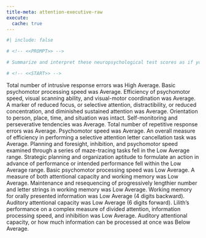```yaml
---
title-meta: attention-executive-raw
execute:
  cache: true
---
```


```r
#| include: false

# <!-- <<PROMPT>> -->

# Summarize and interpret these neuropsychological test scores as if you are an experienced clinical neuropsychologist. For scores that are below average, give a brief example of how this could impact the patient's daily life and functioning. Organize your summary and interpretation from scores that are above average to below average to delineate relative strengths and weaknesses.

# <!-- <<START>> -->

```

<!-- Glue -->
 Total number of intrusive response errors was High Average. 
Basic psychomotor processing speed was Average. 
Efficiency of psychomotor speed, visual scanning ability, and visual-motor coordination was Average. 
A marker of reduced focus, or selective attention, distractibility, or reduced concentration, and diminished sustained attention was Average. 
Orientation to person, place, time, and situation was intact. 
Self-monitoring and perseverative tendencies was Average. 
Total number of repetitive response errors was Average. 
Psychomotor speed was Average. 
An overall measure of efficiency in performing a selective attention letter cancellation task was Average. 
Planning and foresight, inhibition, and psychomotor speed examined through a series of maze-tracing tasks fell in the Low Average range. 
Strategic planning and organization aptitude to formulate an action in advance of performance or intended performance fell within the Low Average range. 
Basic psychomotor processing speed was Low Average. 
A measure of both attentional capacity and working memory was Low Average. 
Maintenance and resequencing of progressively lengthier number and letter strings in working memory was Low Average. 
Working memory for orally presented information was Low Average (4 digits backward). 
Auditory attentional capacity was Low Average (6 digits forward). 
Lilith's performance on a complex measure of divided attention, information processing speed, and inhibition was Low Average. 
Auditory attentional capacity, or how much information can be processed at once was Below Average.

